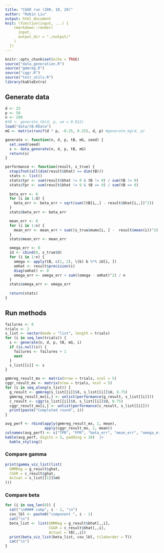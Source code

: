 ```yaml
---
title: "CGGR run (200, 10, 20)"
author: "Robin Liu"
output: html_document
knit: (function(input, ...) {
    rmarkdown::render(
      input,
      output_dir = "./output/"
    )
  })
---
```


```r
knitr::opts_chunk$set(echo = TRUE)
source("data_generation.R")
source("gmmreg.R")
source("cggr.R")
source("test_utils.R")
library(kableExtra)
```

## Generate data
```r
d <- 25
p <- 50
n <- 200
#tB <- generate_tb(d, p, ve = 0.012)
load("data/tB.RData")
mG <- matrix(runif(d * p, -0.25, 0.25), d, p) #generate_mg(d, p)

generate <- function(n, d, p, tB, mG, seed) {
  set.seed(seed)
  s <- data_generate(n, d, p, tB, mG)
  return(s)
}
```

```r
performance <- function(result, s_true) {
  stopifnot(all(dim(result$bhat) == dim(tB)))
  stats <- list()
  stats$tpr <- sum(result$bhat != 0 & tB != 0) / sum(tB != 0)
  stats$fpr <- sum(result$bhat != 0 & tB == 0) / sum(tB == 0)
  
  beta_err <- 0
  for (i in 1:d) {
    beta_err <- beta_err + sqrt(sum((tB[i,,] - result$bhat[i,,])^2))
  }
  stats$beta_err <- beta_err

  mean_err <- 0
  for (i in 1:n) {
    mean_err <- mean_err + sum((s_true$mumx[i, ] -  result$mean(i))^2) / n
  }
  stats$mean_err <- mean_err

  omega_err <- 0
  iU <- cbind(0, s_true$U)
  for (i in 1:n) {
    omega <- apply(tB, c(1, 2), \(b) b %*% iU[i, ])
    omhat <- result$precision(i)
    diag(omhat) <- 0
    omega_err <- omega_err + sum((omega - omhat)^2) / n
  }
  stats$omega_err <- omega_err
  
  return(stats)
}
```

## Run methods
```r
failures <- 0
trials <- 2
s_list <- vector(mode = "list", length = trials)
for (i in seq_len(trials)) {
  s <- generate(n, d, p, tB, mG, i)
  if (is.null(s)) {
    failures <- failures + 1
    next
  }
  s_list[[i]] <- s
}
```

```r
gmmreg_result_mx <- matrix(nrow = trials, ncol = 5)
cggr_result_mx <- matrix(nrow = trials, ncol = 5)
for (i in seq_along(s_list)) {
  g_result <- gmmreg(s_list[[i]]$X, s_list[[i]]$U, 0.75)
  gmmreg_result_mx[i,] <- unlist(performance(g_result, s_list[[i]]))
  c_result <- cggr(s_list[[i]]$X, s_list[[i]]$U, 0.75)
  cggr_result_mx[i,] <- unlist(performance(c_result, s_list[[i]]))
  print(paste("Completed round", i))
}
```

```r
avg_perf <- rbind(apply(gmmreg_result_mx, 2, mean),
                  apply(cggr_result_mx, 2, mean))
colnames(avg_perf) <- c("TPR", "FPR", "beta_err", "mean_err", "omega_err")
kable(avg_perf, digits = 3, padding = 10)  |>
  kable_styling()
```

### Compare gamma
```r
print(gamma_viz_list(list(
  GMMReg = g_result$ghat,
  CGGR = c_result$ghat,
  Actual = s_list[[1]]$mG
)))
```

### Compare beta {.tabset}
```r
for (i in seq_len(6)) {
  cat("\n#### comp", i - 1, "\n")
  cov_lbl <- paste0("component ", i - 1)
  cat("\n")
  beta_list <- list(GMMReg = g_result$bhat[,,i],
                    CGGR = c_result$bhat[,,i],
                    Actual = tB[,,i])
  print(beta_viz_list(beta_list, cov_lbl, tileborder = T))
  cat("\n")
}
```
